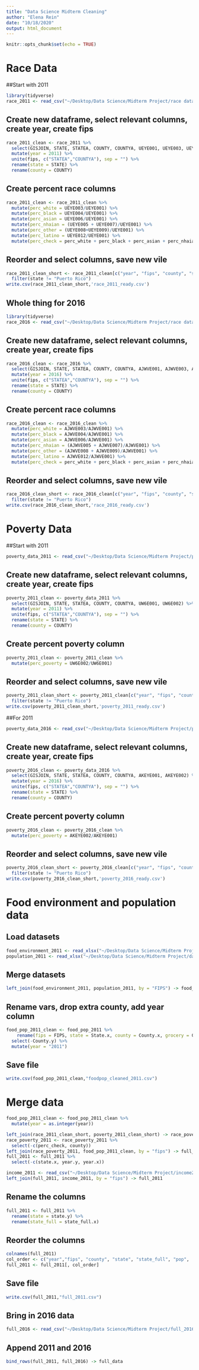 ```yaml
---
title: "Data Science Midterm Cleaning"
author: "Elena Rein"
date: "10/18/2020"
output: html_document
---
```


```r
knitr::opts_chunk$set(echo = TRUE)
```

# Race Data 

##Start with 2011

```r
library(tidyverse)
race_2011 <- read_csv("~/Desktop/Data Science/Midterm Project/race data 2011 & 2016/race_2011.csv")
```

## Create new dataframe, select relevant columns, create year, create fips 

```r
race_2011_clean <- race_2011 %>% 
  select(GISJOIN, STATE, STATEA, COUNTY, COUNTYA, UEYE001, UEYE003, UEYE004, UEYE005, UEYE006, UEYE007, UEYE008, UEYE009, UEYE012) %>% 
  mutate(year = 2011) %>% 
  unite(fips, c("STATEA","COUNTYA"), sep = "") %>% 
  rename(state = STATE) %>% 
  rename(county = COUNTY)
```

## Create percent race columns 

```r
race_2011_clean <- race_2011_clean %>% 
  mutate(perc_white = UEYE003/UEYE001) %>% 
  mutate(perc_black = UEYE004/UEYE001) %>% 
  mutate(perc_asian = UEYE006/UEYE001) %>% 
  mutate(perc_nhaian = (UEYE005 + UEYE007)/UEYE001) %>% 
  mutate(perc_other = (UEYE008+UEYE009)/UEYE001) %>% 
  mutate(perc_latino = UEYE012/UEYE001) %>% 
  mutate(perc_check = perc_white + perc_black + perc_asian + perc_nhaian + perc_latino + perc_other)
```

## Reorder and select columns, save new vile 

```r
race_2011_clean_short <- race_2011_clean[c("year", "fips", "county", "state", "perc_white", "perc_black", "perc_asian", "perc_latino", "perc_nhaian", "perc_other", "perc_check")] %>% 
  filter(state != "Puerto Rico")
write.csv(race_2011_clean_short,'race_2011_ready.csv')
```


## Whole thing for 2016

```r
library(tidyverse)
race_2016 <- read_csv("~/Desktop/Data Science/Midterm Project/race data 2011 & 2016/race_2016.csv")
```

## Create new dataframe, select relevant columns, create year, create fips 

```r
race_2016_clean <- race_2016 %>% 
  select(GISJOIN, STATE, STATEA, COUNTY, COUNTYA, AJWVE001, AJWVE003, AJWVE004, AJWVE005, AJWVE006, AJWVE007, AJWVE008, AJWVE009, AJWVE012) %>% 
  mutate(year = 2016) %>% 
  unite(fips, c("STATEA","COUNTYA"), sep = "") %>% 
  rename(state = STATE) %>% 
  rename(county = COUNTY)
```

## Create percent race columns 

```r
race_2016_clean <- race_2016_clean %>% 
  mutate(perc_white = AJWVE003/AJWVE001) %>% 
  mutate(perc_black = AJWVE004/AJWVE001) %>% 
  mutate(perc_asian = AJWVE006/AJWVE001) %>% 
  mutate(perc_nhaian = (AJWVE005 + AJWVE007)/AJWVE001) %>% 
  mutate(perc_other = (AJWVE008 + AJWVE009)/AJWVE001) %>% 
  mutate(perc_latino = AJWVE012/AJWVE001) %>% 
  mutate(perc_check = perc_white + perc_black + perc_asian + perc_nhaian + perc_latino + perc_other)
```

## Reorder and select columns, save new vile 

```r
race_2016_clean_short <- race_2016_clean[c("year", "fips", "county", "state", "perc_white", "perc_black", "perc_asian", "perc_latino", "perc_nhaian", "perc_other", "perc_check")] %>% 
  filter(state != "Puerto Rico")
write.csv(race_2016_clean_short,'race_2016_ready.csv')
```


# Poverty Data

##Start with 2011

```r
poverty_data_2011 <- read_csv("~/Desktop/Data Science/Midterm Project/poverty status/poverty data 2011.csv")
```

## Create new dataframe, select relevant columns, create year, create fips 

```r
poverty_2011_clean <- poverty_data_2011 %>% 
  select(GISJOIN, STATE, STATEA, COUNTY, COUNTYA, UW6E001, UW6E002) %>% 
  mutate(year = 2011) %>% 
  unite(fips, c("STATEA","COUNTYA"), sep = "") %>% 
  rename(state = STATE) %>% 
  rename(county = COUNTY)
```

## Create percent poverty column

```r
poverty_2011_clean <- poverty_2011_clean %>% 
  mutate(perc_poverty = UW6E002/UW6E001)
```

## Reorder and select columns, save new vile 

```r
poverty_2011_clean_short <- poverty_2011_clean[c("year", "fips", "county", "state", "perc_poverty")] %>% 
  filter(state != "Puerto Rico")
write.csv(poverty_2011_clean_short,'poverty_2011_ready.csv')
```


##For 2011

```r
poverty_data_2016 <- read_csv("~/Desktop/Data Science/Midterm Project/poverty status/poverty data 2016.csv")
```

## Create new dataframe, select relevant columns, create year, create fips 

```r
poverty_2016_clean <- poverty_data_2016 %>% 
  select(GISJOIN, STATE, STATEA, COUNTY, COUNTYA, AKEYE001, AKEYE002) %>% 
  mutate(year = 2016) %>% 
  unite(fips, c("STATEA","COUNTYA"), sep = "") %>% 
  rename(state = STATE) %>% 
  rename(county = COUNTY)
```

## Create percent poverty column

```r
poverty_2016_clean <- poverty_2016_clean %>% 
  mutate(perc_poverty = AKEYE002/AKEYE001)
```

## Reorder and select columns, save new vile 

```r
poverty_2016_clean_short <- poverty_2016_clean[c("year", "fips", "county", "state", "perc_poverty")] %>% 
  filter(state != "Puerto Rico")
write.csv(poverty_2016_clean_short,'poverty_2016_ready.csv')
```


# Food environment and population data

## Load datasets 

```r
food_environment_2011 <- read_xlsx("~/Desktop/Data Science/Midterm Project/food_enviro_2011.xlsx")
population_2011 <- read_xlsx("~/Desktop/Data Science/Midterm Project/data to use/population_2011.xlsx")
```

## Merge datasets

```r
left_join(food_environment_2011, population_2011, by = "FIPS") -> food_pop_2011
```

## Rename vars, drop extra county, add year column 

```r
food_pop_2011_clean <- food_pop_2011 %>% 
    rename(fips = FIPS, state = State.x, county = County.x, grocery = GROC11, super = SUPERC11, conv = CONVS11, spec = SPECS11, accepts_snap = SNAPS12, fast_food = FFR11, snap_redemp = REDEMP_SNAPS12, snap_enroll_perc = PCT_SNAP12, snap_takeup = SNAP_PART_RATE11, food_insecure = FOODINSEC_12_14, farmer_mkt = FMRKT13, pop = Population_Estimate_2011, state_full = State.y) %>% 
  select(-County.y) %>% 
  mutate(year = "2011")
```

## Save file
```r
write.csv(food_pop_2011_clean,"foodpop_cleaned_2011.csv")
```
 

# Merge data

```r
food_pop_2011_clean <- food_pop_2011_clean %>% 
  mutate(year = as.integer(year))
```

```r
left_join(race_2011_clean_short, poverty_2011_clean_short) -> race_poverty_2011 
race_poverty_2011 <- race_poverty_2011 %>% 
  select(-c(perc_check, county))
left_join(race_poverty_2011, food_pop_2011_clean, by = "fips") -> full_2011
full_2011 <- full_2011 %>% 
  select(-c(state.x, year.y, year.x))
```

```r
income_2011 <- read_csv("~/Desktop/Data Science/Midterm Project/income2011.csv")
left_join(full_2011, income_2011, by = "fips") -> full_2011
```

## Rename the columns 

```r
full_2011 <- full_2011 %>% 
  rename(state = state.y) %>% 
  rename(state_full = state_full.x)
```


## Reorder the columns 

```r
colnames(full_2011)
col_order <- c("year","fips", "county", "state", "state_full", "pop",  "perc_white", "perc_black", "perc_asian", "perc_latino",  "perc_nhaian", "perc_other", "perc_poverty", "grocery", "super", "conv", "spec", "accepts_snap", "fast_food", "snap_redemp", "snap_enroll_perc", "snap_takeup", "food_insecure", "farmer_mkt", "income")
full_2011 <- full_2011[, col_order]
```

## Save file
```r
write.csv(full_2011,"full_2011.csv")
```

## Bring in 2016 data
```r
full_2016 <- read_csv("~/Desktop/Data Science/Midterm Project/full_2016.csv")
```

## Append 2011 and 2016

```r
bind_rows(full_2011, full_2016) -> full_data
```

